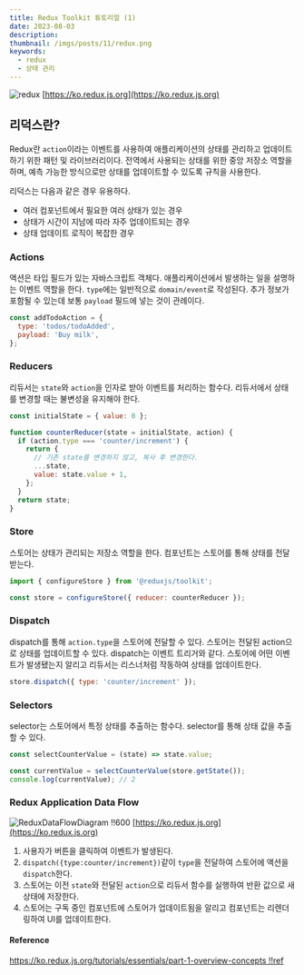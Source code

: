 ```yaml
---
title: Redux Toolkit 튜토리얼 (1)
date: 2023-08-03
description:
thumbnail: /imgs/posts/11/redux.png
keywords:
  - redux
  - 상태 관리
---
```


![redux](/imgs/posts/11/redux.png)
[https://ko.redux.js.org](https://ko.redux.js.org)

## 리덕스란?

Redux란 `action`이라는 이벤트를 사용하여 애플리케이션의 상태를 관리하고
업데이트하기 위한 패턴 및 라이브러리이다. 전역에서 사용되는 상태를 위한 중앙 저장소 역할을 하며, 예측 가능한 방식으로만 상태를 업데이트할 수 있도록 규칙을 사용한다.

리덕스는 다음과 같은 경우 유용하다.

- 여러 컴포넌트에서 필요한 여러 상태가 있는 경우
- 상태가 시간이 지남에 따라 자주 업데이트되는 경우
- 상태 업데이트 로직이 복잡한 경우

### Actions

액션은 타입 필드가 있는 자바스크립트 객체다. 애플리케이션에서 발생하는 일을 설명하는 이벤트 역할을 한다.
`type`에는 일반적으로 `domain/event`로 작성된다.
추가 정보가 포함될 수 있는데 보통 `payload` 필드에 넣는 것이 관례이다.

```js
const addTodoAction = {
  type: 'todos/todoAdded',
  payload: 'Buy milk',
};
```

### Reducers

리듀서는 `state`와 `action`을 인자로 받아 이벤트를 처리하는 함수다. 리듀서에서 상태를 변경할 때는 불변성을 유지해야 한다.

```js {7}
const initialState = { value: 0 };

function counterReducer(state = initialState, action) {
  if (action.type === 'counter/increment') {
    return {
      // 기존 state를 변경하지 않고, 복사 후 변경한다.
      ...state,
      value: state.value + 1,
    };
  }
  return state;
}
```

### Store

스토어는 상태가 관리되는 저장소 역할을 한다. 컴포넌트는 스토어를 통해 상태를 전달받는다.

```js
import { configureStore } from '@reduxjs/toolkit';

const store = configureStore({ reducer: counterReducer });
```

### Dispatch

dispatch를 통해 `action.type`을 스토어에 전달할 수 있다. 스토어는 전달된 action으로 상태를 업데이트할 수 있다. dispatch는 이벤트 트리거와 같다. 스토어에 어떤 이벤트가 발생됐는지 알리고 리듀서는 리스너처럼 작동하여 상태를 업데이트한다.

```js
store.dispatch({ type: 'counter/increment' });
```

### Selectors

selector는 스토어에서 특정 상태를 추출하는 함수다. selector를 통해 상태 값을 추출할 수 있다.

```js
const selectCounterValue = (state) => state.value;

const currentValue = selectCounterValue(store.getState());
console.log(currentValue); // 2
```

### Redux Application Data Flow

![ReduxDataFlowDiagram !!600](/imgs/posts/08/ReduxDataFlowDiagram.gif)
[https://ko.redux.js.org](https://ko.redux.js.org)

1. 사용자가 버튼을 클릭하여 이벤트가 발생된다.
2. `dispatch({type:counter/increment})`같이 `type`을 전달하여 스토어에 액션을 `dispatch`한다.
3. 스토어는 이전 `state`와 전달된 `action`으로 리듀서 함수를 실행하여 반환 값으로 새 상태에 저장한다.
4. 스토어는 구독 중인 컴포넌트에 스토어가 업데이트됨을 알리고 컴포넌트는 리렌더링하여 UI를 업데이트한다.

#### Reference

[https://ko.redux.js.org/tutorials/essentials/part-1-overview-concepts !!ref](https://ko.redux.js.org/tutorials/essentials/part-1-overview-concepts)
